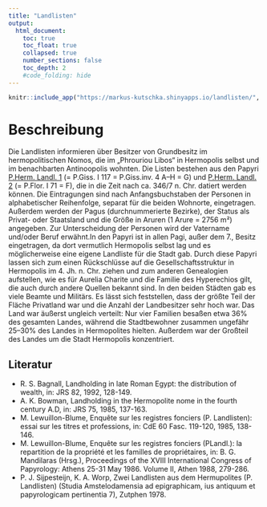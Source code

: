 ```yaml
---
title: "Landlisten"
output:
  html_document:
    toc: true
    toc_float: true
    collapsed: true
    number_sections: false
    toc_depth: 2
    #code_folding: hide
---
```




```r
knitr::include_app("https://markus-kutschka.shinyapps.io/landlisten/", height = "500px")
```






# Beschreibung

Die Landlisten informieren über Besitzer von Grundbesitz im hermopolitischen Nomos, die im „Phrouriou Libos“ in Hermopolis selbst und im benachbarten Antinoopolis wohnten. Die Listen bestehen aus den Papyri <a href='http://papyri.info/ddbdp/p.herm.landl;;I'>P.Herm. Landl. 1</a> (= P.Giss. I 117 = P.Giss.inv. 4 A–H = G) und <a href='https://papyri.info/ddbdp/p.herm.landl;;AnhangI'>P.Herm. Landl. 2</a> (= P.Flor. I 71 = F), die in die Zeit nach ca. 346/7 n. Chr. datiert werden können. Die Eintragungen sind nach Anfangsbuchstaben der Personen in alphabetischer Reihenfolge, separat für die beiden Wohnorte, eingetragen. Außerdem werden der Pagus (durchnummerierte Bezirke), der Status als Privat- oder Staatsland und die Größe in Aruren (1 Arure = 2756 m²) angegeben. Zur Unterscheidung der Personen wird der Vatername und/oder Beruf erwähnt.In den Papyri ist in allen Pagi, außer dem 7., Besitz eingetragen, da dort vermutlich Hermopolis selbst lag und es möglicherweise eine eigene Landliste für die Stadt gab. Durch diese Papyri lassen sich zum einen Rückschlüsse auf die Gesellschaftsstruktur in Hermopolis im 4. Jh. n. Chr. ziehen und zum anderen Genealogien aufstellen, wie es für Aurelia Charite und die Familie des Hyperechios gilt, die auch durch andere Quellen bekannt sind. In den beiden Städten gab es viele Beamte und Militärs. Es lässt sich feststellen, dass der größte Teil der Fläche Privatland war und die Anzahl der Landbesitzer sehr hoch war. Das Land war äußerst ungleich verteilt: Nur vier Familien besaßen etwa 36% des gesamten Landes, während die Stadtbewohner zusammen ungefähr 25–30% des Landes in Hermopolites hielten. Außerdem war der Großteil des Landes um die Stadt Hermopolis konzentriert.


## Literatur

<ul>
                      <li>R. S. Bagnall, Landholding in late Roman Egypt: the distribution of wealth, in: JRS 82, 1992, 128-149.</li>
                      <li>A. K. Bowman, Landholding in the Hermopolite nome in the fourth century A.D, in: JRS 75, 1985, 137-163.</li>
                      <li>M. Lewuillon-Blume, Enquête sur les registres fonciers (P. Landlisten): essai sur les titres et professions, in: CdE 60 Fasc. 119-120, 1985, 138-146.</li>
                      <li>M. Lewuillon-Blume, Enquête sur les registres fonciers (PLandl.): la repartition de la propriété et les familles de propriétaires, in: B. G. Mandilaras (Hrsg.), Proceedings of the XVIII International Congress of Papyrology: Athens 25-31 May 1986. Volume II, Athen 1988, 279-286.</li>
                      <li>P. J. Sijpesteijn, K. A. Worp,  Zwei Landlisten aus dem Hermupolites (P. Landlisten) (Studia Amstelodamensia ad epigraphicam, ius antiquum et papyrologicam pertinentia 7), Zutphen 1978.</li>
                      </ul>
                      
                      
                      
